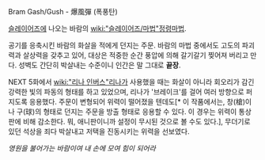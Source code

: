{{{#!html
<iframe width="480" height="360" src="http://www.youtube.com/embed/DiWzs0ncupA" frameborder="0" allowfullscreen></iframe>
}}}

Bram Gash/Gush - 爆風彈 (폭풍탄)

[[슬레이어즈]]에 나오는 바람의 [[wiki:"슬레이어즈/마법"정령마법]]. 

공기를 응축시킨 바람의 화살을 적에게 던지는 주문. 바람의 마법 중에서도 고도의 파괴력과 살상력을 갖추고 있어, 대상은 적중한 순간 풍압에 의해 갈기갈기 찢어져 버리고 만다.  성벽도 간단히 박살내는 수준이니 인간은 말 그대로 '''끝장'''. 

NEXT 5화에서 [[wiki:"리나 인버스"리나]]가 사용했을 때는 화살이 아니라 회오리가 감긴 강력한 빛의 파동의 형태를 하고 있었으며, 리나가 '브레이크'를 걸어 여러 방향으로 퍼지도록 응용했다. 주문이 변형되어 위력이 떨어졌을 텐데도[* 이 작품에서는, 창(槍)이나 구(球)의 형태로 던지는 주문을 방출 형태로 응용할 수 있다. 이 경우는 위력이 통상판에 비해 감소한다. 뭐, 애니판이니까 설정이 무시된 것으로 볼 수도 있다.], 무더기로 있던 석상을 죄다 박살내고 저택을 진동시키는 위력을 선보였다.

''영원을 불어가는 바람이여 내 손에 모여 힘이 되어라''
